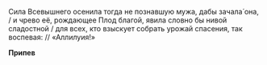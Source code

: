 Сила Всевышнего осенила тогда не познавшую мужа, дабы зачала́ она, / и чрево её, рождающее Плод благой, явила словно бы нивой сладостной / для всех, кто взыскует собрать урожай спасения, так воспевая: // «Аллилуия!»

**Припев**
